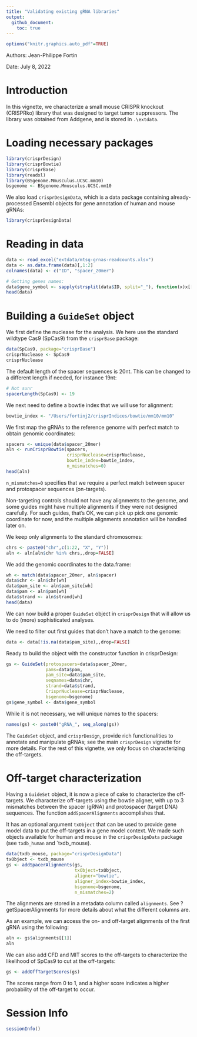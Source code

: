 ```yaml
---
title: "Validating existing gRNA libraries"
output: 
  github_document:
    toc: true
---
```


```r
options("knitr.graphics.auto_pdf"=TRUE)
```

Authors: Jean-Philippe Fortin

Date: July 8, 2022


# Introduction

In this vignette, we characterize a small mouse CRISPR knockout (CRISPRko) library that was designed to target tumor suppressors. 
The library was obtained from Addgene, and is stored in `.\extdata`.

# Loading necessary packages

```r
library(crisprDesign)
library(crisprBowtie)
library(crisprBase)
library(readxl)
library(BSgenome.Mmusculus.UCSC.mm10)
bsgenome <- BSgenome.Mmusculus.UCSC.mm10
```

We also load `crisprDesignData`, which is a data package containing
already-processed Ensembl objects for gene annotation of human and mouse gRNAs:

```r
library(crisprDesignData)
```

# Reading in data

```r
data <- read_excel("extdata/mtsg-grnas-readcounts.xlsx")
data <- as.data.frame(data)[,1:2]
colnames(data) <- c("ID", "spacer_20mer")

# Getting genes names:
data$gene_symbol <- sapply(strsplit(data$ID, split="_"), function(x)x[[1]])
head(data)
```


# Building a `GuideSet` object


We first define the nuclease for the analysis. 
We here use the standard wildtype Cas9 (SpCas9) from
the `crisprBase` package:

```r
data(SpCas9, package="crisprBase")
crisprNuclease <- SpCas9
crisprNuclease
```

The default length of the spacer sequences is 20nt.
This can be changed to a different length if needed,
for instance 19nt:

```r
# Not sunr
spacerLength(SpCas9) <- 19
```

We next need to define a bowtie index that we will use for alignment:


```r
bowtie_index <- "/Users/fortinj2/crisprIndices/bowtie/mm10/mm10"
```


We first map the gRNAs to the reference genome with perfect match to obtain genomic coordinates:

```r
spacers <- unique(data$spacer_20mer)
aln <- runCrisprBowtie(spacers,
                       crisprNuclease=crisprNuclease,
                       bowtie_index=bowtie_index,
                       n_mismatches=0)
head(aln)
```

`n_mismatches=0` specifies that we require a perfect match between
spacer and protospacer sequences (on-targets).

Non-targeting controls should not have any alignments to the genome,
and some guides might have multiple alignments if they were not
designed carefully. For such guides, that's OK, we can pick up pick one 
genomic coordinate for now, and the multiple alignments annotation
will be handled later on. 

We keep only alignments to the standard chromosomes:

```r
chrs <- paste0("chr",c(1:22, "X", "Y"))
aln <- aln[aln$chr %in% chrs,,drop=FALSE]
```


We add the genomic coordinates to the data.frame:

```r
wh <- match(data$spacer_20mer, aln$spacer)
data$chr <- aln$chr[wh]
data$pam_site <- aln$pam_site[wh]
data$pam <- aln$pam[wh]
data$strand <- aln$strand[wh]
head(data)
```


We can now build a proper `GuideSet` object in `crisprDesign` that will 
allow us to do (more) sophisticated analyses.


We need to filter out first guides that don't have a match to the genome:

```r
data <- data[!is.na(data$pam_site),,drop=FALSE]
```

Ready to build the object with the constructor function in crisprDesign:

```r
gs <- GuideSet(protospacers=data$spacer_20mer,
               pams=data$pam,
               pam_site=data$pam_site,
               seqnames=data$chr,
               strand=data$strand,
               CrisprNuclease=crisprNuclease,
               bsgenome=bsgenome)
gs$gene_symbol <- data$gene_symbol
```

While it is not necessary, we will unique names to the spacers:

```r
names(gs) <- paste0("gRNA_", seq_along(gs))
```

The `GuideSet` object, and `crisprDesign`, provide rich functionalities to annotate and manipulate gRNAs; see the main `crisprDesign` vignette for more details. For the rest of this vignette, we only focus on characterizing the off-targets.


# Off-target characterization

Having a `GuideSet` object, it is now a piece of cake to characterize the off-targets. We characterize off-targets using the bowtie aligner, with up to 3 mismatches between the spacer (gRNA) and protospacer (target DNA) sequences.
The function `addSpacerAlignments` accomplishes that. 

It has an optional argument `txObject` that can be used to provide gene model data to put the off-targets in a gene model context. We made such objects available for human and mouse in the `crisprDesignData` package (see `txdb_human` and `txdb_mouse).




```r
data(txdb_mouse, package="crisprDesignData")
txObject <- txdb_mouse
gs <- addSpacerAlignments(gs,
                          txObject=txObject,
                          aligner="bowtie",
                          aligner_index=bowtie_index,
                          bsgenome=bsgenome,
                          n_mismatches=2)
```


The alignments are stored in a metadata column called `alignments`. See ?getSpacerAlignments for more details about what the different columns are. 

As an example, we can access the on- and off-target alignments of the first gRNA using the following:


```r
aln <- gs$alignments[[1]]
aln
```


We can also add CFD and MIT scores to the off-targets to characterize the likelihood of SpCas9 to cut at the off-targets:

```r
gs <- addOffTargetScores(gs)
```

The scores range from 0 to 1, and a higher score indicates a higher probability of the off-target to occur. 





# Session Info

```r
sessionInfo()
```
